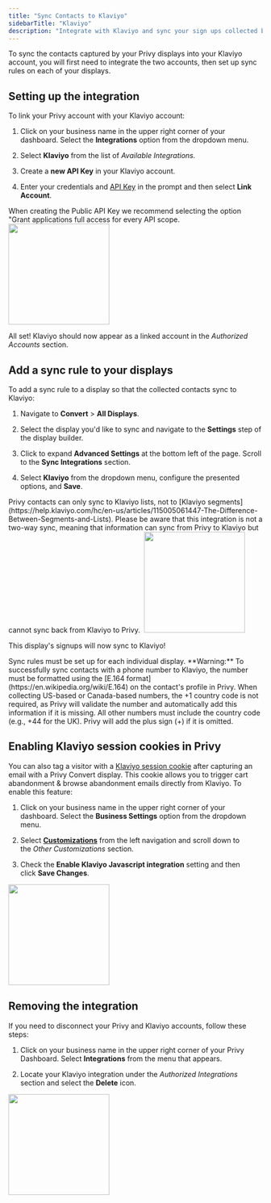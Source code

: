 ```yaml
---
title: "Sync Contacts to Klaviyo"
sidebarTitle: "Klaviyo"
description: "Integrate with Klaviyo and sync your sign ups collected by Privy."
---
```


To sync the contacts captured by your Privy displays into your Klaviyo account, you will first need to integrate the two accounts, then set up sync rules on each of your displays.

## Setting up the integration

To link your Privy account with your Klaviyo account:

1. Click on your business name in the upper right corner of your dashboard. Select the **Integrations** option from the dropdown menu.

2. Select **Klaviyo** from the list of *Available Integrations.*

3. Create a **new API Key** in your Klaviyo account.

4. Enter your credentials and [API Key](https://www.klaviyo.com/account#api-keys-tab) in the prompt and then select **Link Account**. 

<Note>
  When creating the Public API Key we recommend selecting the option "Grant applications full access for every API scope.
</Note>

<img height="200" src="/images/integrations/klaviyo-available-integrations.png" />

All set! Klaviyo should now appear as a linked account in the *Authorized Accounts* section.

## Add a sync rule to your displays

To add a sync rule to a display so that the collected contacts sync to Klaviyo:

1. Navigate to **Convert** > **All Displays**.

2. Select the display you'd like to sync and navigate to the **Settings** step of the display builder. 

3. Click to expand **Advanced Settings** at the bottom left of the page. Scroll to the **Sync Integrations** section.&#x20;

4. Select **Klaviyo** from the dropdown menu, configure the presented options, and **Save**.

<Warning>
  Privy contacts can only sync to Klaviyo lists, not to [Klaviyo segments](https://help.klaviyo.com/hc/en-us/articles/115005061447-The-Difference-Between-Segments-and-Lists). Please be aware that this integration is not a two-way sync, meaning that information can sync from Privy to Klaviyo but cannot sync back from Klaviyo to Privy. 
</Warning>

<img height="200" src="/images/integrations/klaviyo-sync-rule.gif" />

This display's signups will now sync to Klaviyo!

<Warning>
  Sync rules must be set up for each individual display.
</Warning>

<Warning>
  **Warning:** To successfully sync contacts with a phone number to Klaviyo, the number must be formatted using the [E.164 format](https://en.wikipedia.org/wiki/E.164) on the contact's profile in Privy. When collecting US-based or Canada-based numbers, the +1 country code is not required, as Privy will validate the number and automatically add this information if it is missing. All other numbers must include the country code (e.g., +44 for the UK). Privy will add the plus sign (+) if it is omitted. 
</Warning>

## Enabling Klaviyo session cookies in Privy

You can also tag a visitor with a [Klaviyo session cookie](https://help.klaviyo.com/hc/en-us/articles/360034666712-About-Cookies-in-Klaviyo#klaviyo-tracking-cookies1) after capturing an email with a Privy Convert display. This cookie allows you to trigger cart abandonment & browse abandonment emails directly from Klaviyo. To enable this feature: 

1. Click on your business name in the upper right corner of your dashboard. Select the **Business Settings** option from the dropdown menu. 

2. Select [**Customizations**](https://dashboard.privy.com/settings/customizations) from the left navigation and scroll down to the *Other Customizations* section. 

3. Check the **Enable Klaviyo Javascript integration** setting and then click **Save Changes**.

<img height="200" src="/images/integrations/klaviyo-session-cookie.gif" />

## Removing the integration

If you need to disconnect your Privy and Klaviyo accounts, follow these steps:

1. Click on your business name in the upper right corner of your Privy Dashboard. Select **Integrations** from the menu that appears.

2. Locate your Klaviyo integration under the *Authorized Integrations* section and select the **Delete** icon.

<img height="200" src="/images/integrations/klaviyo-remove.png" />